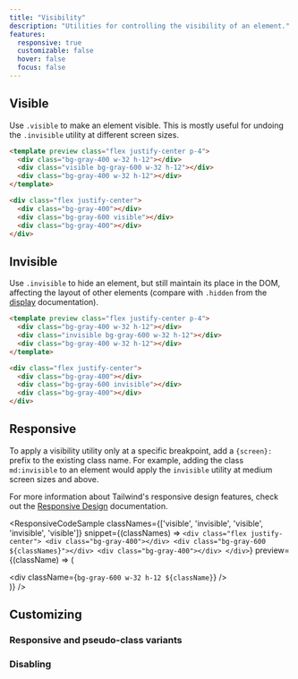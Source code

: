 ```yaml
---
title: "Visibility"
description: "Utilities for controlling the visibility of an element."
features:
  responsive: true
  customizable: false
  hover: false
  focus: false
---
```




## Visible

Use `.visible` to make an element visible. This is mostly useful for undoing the `.invisible` utility at different screen sizes.

```html
<template preview class="flex justify-center p-4">
  <div class="bg-gray-400 w-32 h-12"></div>
  <div class="visible bg-gray-600 w-32 h-12"></div>
  <div class="bg-gray-400 w-32 h-12"></div>
</template>

<div class="flex justify-center">
  <div class="bg-gray-400"></div>
  <div class="bg-gray-600 visible"></div>
  <div class="bg-gray-400"></div>
</div>
```

## Invisible

Use `.invisible` to hide an element, but still maintain its place in the DOM, affecting the layout of other elements (compare with `.hidden` from the [display](/docs/display#hidden) documentation).

```html
<template preview class="flex justify-center p-4">
  <div class="bg-gray-400 w-32 h-12"></div>
  <div class="invisible bg-gray-600 w-32 h-12"></div>
  <div class="bg-gray-400 w-32 h-12"></div>
</template>

<div class="flex justify-center">
  <div class="bg-gray-400"></div>
  <div class="bg-gray-600 invisible"></div>
  <div class="bg-gray-400"></div>
</div>
```

## Responsive

To apply a visibility utility only at a specific breakpoint, add a `{screen}:` prefix to the existing class name. For example, adding the class `md:invisible` to an element would apply the `invisible` utility at medium screen sizes and above.

For more information about Tailwind's responsive design features, check out the [Responsive Design](/docs/responsive-design) documentation.

<ResponsiveCodeSample
  classNames={['visible', 'invisible', 'visible', 'invisible', 'visible']}
  snippet={(classNames) => `
    <div class="flex justify-center">
      <div class="bg-gray-400"></div>
      <div class="bg-gray-600 ${classNames}"></div>
      <div class="bg-gray-400"></div>
    </div>
  `}
  preview={(className) => (
    <div className="flex justify-center">
      <div className="bg-gray-400 w-32 h-12" />
      <div className={`bg-gray-600 w-32 h-12 ${className}`} />
      <div className="bg-gray-400 w-32 h-12" />
    </div>
  )}
/>

## Customizing

### Responsive and pseudo-class variants

<Variants plugin="visibility" />

### Disabling

<Disabling plugin="visibility" />
